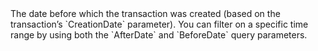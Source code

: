   
<ParamField query="BeforeDate" type="Unix timestamp" >     
The date before which the transaction was created (based on the transaction’s `CreationDate` parameter). You can filter on a specific time range by using both the `AfterDate` and `BeforeDate` query parameters.  
</ParamField>